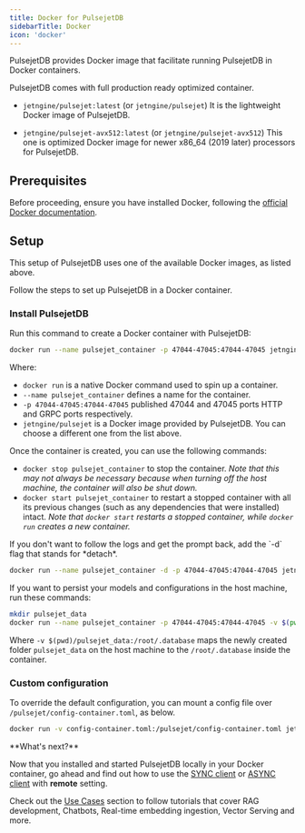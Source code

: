 ---
title: Docker for PulsejetDB
sidebarTitle: Docker
icon: 'docker'
---

PulsejetDB provides Docker image that facilitate running PulsejetDB in Docker containers.

<Tip>
PulsejetDB comes with full production ready optimized container.

* `jetngine/pulsejet:latest` (or `jetngine/pulsejet`)
It is the lightweight Docker image of PulsejetDB.

* `jetngine/pulsejet-avx512:latest` (or `jetngine/pulsejet-avx512`)
This one is optimized Docker image for newer x86_64 (2019 later) processors for PulsejetDB.

</Tip>

## Prerequisites

Before proceeding, ensure you have installed Docker, following the [official Docker documentation](https://docs.docker.com/install).

## Setup

This setup of PulsejetDB uses one of the available Docker images, as listed above.

Follow the steps to set up PulsejetDB in a Docker container.

### Install PulsejetDB

Run this command to create a Docker container with PulsejetDB:

```bash
docker run --name pulsejet_container -p 47044-47045:47044-47045 jetngine/pulsejet
```

Where:

-   `docker run` is a native Docker command used to spin up a container.
-   `--name pulsejet_container` defines a name for the container.
-   `-p 47044-47045:47044-47045` published 47044 and 47045 ports HTTP and GRPC ports respectively.
-   `jetngine/pulsejet` is a Docker image provided by PulsejetDB. You can choose a different one from the list above.

Once the container is created, you can use the following commands:

-   `docker stop pulsejet_container` to stop the container. *Note that this may not always be necessary because when turning off the host machine, the container will also be shut down.*
-   `docker start pulsejet_container` to restart a stopped container with all its previous changes (such as any dependencies that were installed) intact. *Note that `docker start` restarts a stopped container, while `docker run` creates a new container.*

<Tip>
If you don't want to follow the logs and get the prompt back, add the `-d` flag that stands for *detach*.

```bash
docker run --name pulsejet_container -d -p 47044-47045:47044-47045 jetngine/pulsejet
```
</Tip>

<Tip>
If you want to persist your models and configurations in the host machine, run these commands:

```bash
mkdir pulsejet_data
docker run --name pulsejet_container -p 47044-47045:47044-47045 -v $(pwd)/pulsejet_data:/root/.database jetngine/pulsejet
```

Where `-v $(pwd)/pulsejet_data:/root/.database` maps the newly created folder `pulsejet_data` on the host machine to the `/root/.database` inside the container.
</Tip>

### Custom configuration

To override the default configuration, you can mount a config file over `/pulsejet/config-container.toml`, as below.

```bash
docker run -v config-container.toml:/pulsejet/config-container.toml jetngine/pulsejet
```

<Tip>
**What's next?**

Now that you installed and started PulsejetDB locally in your Docker container, go ahead and find out how to use the [SYNC client](/devel/remote_client) or [ASYNC client](/devel/remote_async_client) with **remote** setting.

Check out the [Use Cases](/introduction#use-cases) section to follow tutorials that cover RAG development, Chatbots, Real-time embedding ingestion, Vector Serving and more.
</Tip>